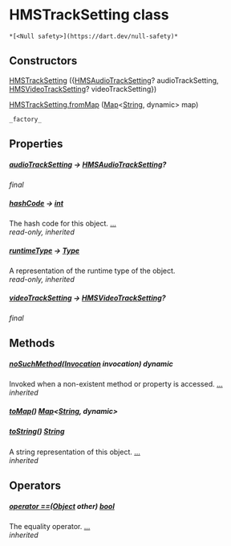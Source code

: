 # HMSTrackSetting class

    *[<Null safety>](https://dart.dev/null-safety)*

## Constructors

[HMSTrackSetting](../model_hms_track_setting/HMSTrackSetting/HMSTrackSetting) ({[HMSAudioTrackSetting](../model_hms_audio_track_setting/HMSAudioTrackSetting-class)? audioTrackSetting, [HMSVideoTrackSetting](../model_hms_video_track_setting/HMSVideoTrackSetting-class)? videoTrackSetting})

[HMSTrackSetting.fromMap](../model_hms_track_setting/HMSTrackSetting/HMSTrackSetting.fromMap) ([Map](https://api.flutter.dev/flutter/dart-core/Map-class.html)&lt;[String](https://api.flutter.dev/flutter/dart-core/String-class.html), dynamic> map)

    _factory_

## Properties

##### [audioTrackSetting](../model_hms_track_setting/HMSTrackSetting/audioTrackSetting) &#8594; [HMSAudioTrackSetting](../model_hms_audio_track_setting/HMSAudioTrackSetting-class)?

_final_

##### [hashCode](https://api.flutter.dev/flutter/dart-core/Object/hashCode.html) &#8594; [int](https://api.flutter.dev/flutter/dart-core/int-class.html)

The hash code for this object. [...](https://api.flutter.dev/flutter/dart-core/Object/hashCode.html)  
_read-only, inherited_

##### [runtimeType](https://api.flutter.dev/flutter/dart-core/Object/runtimeType.html) &#8594; [Type](https://api.flutter.dev/flutter/dart-core/Type-class.html)

A representation of the runtime type of the object.  
_read-only, inherited_

##### [videoTrackSetting](../model_hms_track_setting/HMSTrackSetting/videoTrackSetting) &#8594; [HMSVideoTrackSetting](../model_hms_video_track_setting/HMSVideoTrackSetting-class)?

_final_

## Methods

##### [noSuchMethod](https://api.flutter.dev/flutter/dart-core/Object/noSuchMethod.html)([Invocation](https://api.flutter.dev/flutter/dart-core/Invocation-class.html) invocation) dynamic

Invoked when a non-existent method or property is accessed. [...](https://api.flutter.dev/flutter/dart-core/Object/noSuchMethod.html)  
_inherited_

##### [toMap](../model_hms_track_setting/HMSTrackSetting/toMap)() [Map](https://api.flutter.dev/flutter/dart-core/Map-class.html)&lt;[String](https://api.flutter.dev/flutter/dart-core/String-class.html), dynamic>

##### [toString](https://api.flutter.dev/flutter/dart-core/Object/toString.html)() [String](https://api.flutter.dev/flutter/dart-core/String-class.html)

A string representation of this object. [...](https://api.flutter.dev/flutter/dart-core/Object/toString.html)  
_inherited_

## Operators

##### [operator ==](https://api.flutter.dev/flutter/dart-core/Object/operator_equals.html)([Object](https://api.flutter.dev/flutter/dart-core/Object-class.html) other) [bool](https://api.flutter.dev/flutter/dart-core/bool-class.html)

The equality operator. [...](https://api.flutter.dev/flutter/dart-core/Object/operator_equals.html)  
_inherited_
